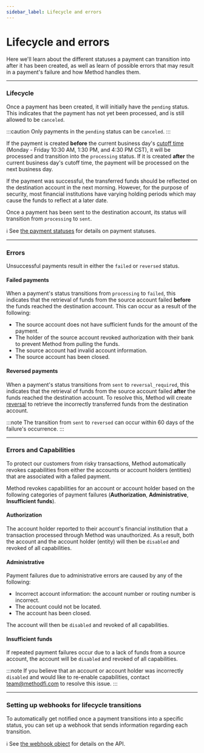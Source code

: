 ```yaml
---
sidebar_label: Lifecycle and errors
---
```


# Lifecycle and errors
Here we'll learn about the different statuses a payment can transition
into after it has been created, as well as learn of possible errors
that may result in a payment's failure and how Method handles them.

---
### Lifecycle
Once a payment has been created, it will initially have the `pending` status. This indicates that the payment
has not yet been processed, and is still allowed to be `canceled`.

:::caution
Only payments in the `pending` status can be `canceled`.
:::

If the payment is created __before__ the current business day's [cutoff time](/api/core/payments/object#cutoff-time)
(Monday - Friday 10:30 AM, 1:30 PM, and 4:30 PM CST), it will be processed and transition into the `processing` status. If it is
created __after__ the current business day's cutoff time, the payment will be processed on the next business day.

If the payment was successful, the transferred funds should be reflected on the destination account
in the next morning. However, for the purpose of security, most financial institutions have varying holding
periods which may cause the funds to reflect at a later date.

Once a payment has been sent to the destination account, its status will transition from `processing` to `sent`.

ℹ️ See [the payment statuses](/api/core/payments/object#payment-statuses) for details on payment statuses.

---

### Errors
Unsuccessful payments result in either the `failed` or `reversed` status.

#### Failed payments
When a payment's status transitions from `processing` to `failed`, this indicates that the
retrieval of funds from the source account failed __before__ the funds reached the destination account.
This can occur as a result of the following:
- The source account does not have sufficient funds for the amount of the payment.
- The holder of the source account revoked authorization with their bank to prevent Method from pulling
the funds.
- The source account had invalid account information.
- The source account has been closed.

#### Reversed payments
When a payment's status transitions from `sent` to `reversal_required`, this indicates that
the retrieval of funds from the source account failed __after__ the funds reached the
destination account. To resolve this, Method will create [reversal](/api/core/payments/reversals/object) to retrieve
the incorrectly transferred funds from the destination account.

:::note
The transition from `sent` to `reversed` can occur within 60 days
of the failure's occurrence.
:::

---

### Errors and Capabilities

To protect our customers from risky transactions, Method automatically revokes
capabilities from either the accounts or account holders (entities) that are associated
with a failed payment.

Method revokes capabilities for an account or account holder based on the following
categories of payment failures (__Authorization__, __Administrative__, __Insufficient funds__).

#### Authorization

The account holder reported to their account's financial institution that a transaction
processed through Method was unauthorized. As a result, both the account and the account
holder (entity) will then be `disabled` and revoked of all capabilities.

#### Administrative

Payment failures due to administrative errors are caused by any of the following:
- Incorrect account information: the account number or routing number is incorrect.
- The account could not be located.
- The account has been closed.

The account will then be `disabled` and revoked of all capabilities.

#### Insufficient funds

If repeated payment failures occur due to a lack of funds from a source account,
the account will be `disabled` and revoked of all capabilities.


:::note
If you believe that an account or account holder was incorrectly `disabled`
and would like to re-enable capabilities, contact team@methodfi.com to resolve
this issue.
:::

---

### Setting up webhooks for lifecycle transitions
To automatically get notified once a payment transitions into a specific status,
you can set up a webhook that sends information regarding each transition.

ℹ️ See [the webhook object](/api/core/webhooks/object) for details on the API.
